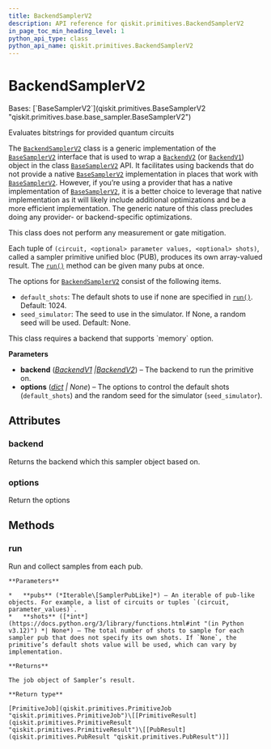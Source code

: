 ```yaml
---
title: BackendSamplerV2
description: API reference for qiskit.primitives.BackendSamplerV2
in_page_toc_min_heading_level: 1
python_api_type: class
python_api_name: qiskit.primitives.BackendSamplerV2
---
```


# BackendSamplerV2

<Class id="qiskit.primitives.BackendSamplerV2" isDedicatedPage={true} github="https://github.com/Qiskit/qiskit/tree/main/qiskit/primitives/backend_sampler_v2.py#L64-L180" signature="qiskit.primitives.BackendSamplerV2(*, backend, options=None)">
  Bases: [`BaseSamplerV2`](qiskit.primitives.BaseSamplerV2 "qiskit.primitives.base.base_sampler.BaseSamplerV2")

  Evaluates bitstrings for provided quantum circuits

  The [`BackendSamplerV2`](#qiskit.primitives.BackendSamplerV2 "qiskit.primitives.BackendSamplerV2") class is a generic implementation of the [`BaseSamplerV2`](qiskit.primitives.BaseSamplerV2 "qiskit.primitives.BaseSamplerV2") interface that is used to wrap a [`BackendV2`](qiskit.providers.BackendV2 "qiskit.providers.BackendV2") (or [`BackendV1`](qiskit.providers.BackendV1 "qiskit.providers.BackendV1")) object in the class [`BaseSamplerV2`](qiskit.primitives.BaseSamplerV2 "qiskit.primitives.BaseSamplerV2") API. It facilitates using backends that do not provide a native [`BaseSamplerV2`](qiskit.primitives.BaseSamplerV2 "qiskit.primitives.BaseSamplerV2") implementation in places that work with [`BaseSamplerV2`](qiskit.primitives.BaseSamplerV2 "qiskit.primitives.BaseSamplerV2"). However, if you’re using a provider that has a native implementation of [`BaseSamplerV2`](qiskit.primitives.BaseSamplerV2 "qiskit.primitives.BaseSamplerV2"), it is a better choice to leverage that native implementation as it will likely include additional optimizations and be a more efficient implementation. The generic nature of this class precludes doing any provider- or backend-specific optimizations.

  This class does not perform any measurement or gate mitigation.

  Each tuple of `(circuit, <optional> parameter values, <optional> shots)`, called a sampler primitive unified bloc (PUB), produces its own array-valued result. The [`run()`](#qiskit.primitives.BackendSamplerV2.run "qiskit.primitives.BackendSamplerV2.run") method can be given many pubs at once.

  The options for [`BackendSamplerV2`](#qiskit.primitives.BackendSamplerV2 "qiskit.primitives.BackendSamplerV2") consist of the following items.

  *   `default_shots`: The default shots to use if none are specified in [`run()`](#qiskit.primitives.BackendSamplerV2.run "qiskit.primitives.BackendSamplerV2.run"). Default: 1024.
  *   `seed_simulator`: The seed to use in the simulator. If None, a random seed will be used. Default: None.

  <Admonition title="Note" type="note">
    This class requires a backend that supports `memory` option.
  </Admonition>

  **Parameters**

  *   **backend** ([*BackendV1*](qiskit.providers.BackendV1 "qiskit.providers.BackendV1")  *|*[*BackendV2*](qiskit.providers.BackendV2 "qiskit.providers.BackendV2")) – The backend to run the primitive on.
  *   **options** ([*dict*](https://docs.python.org/3/library/stdtypes.html#dict "(in Python v3.12)") *| None*) – The options to control the default shots (`default_shots`) and the random seed for the simulator (`seed_simulator`).

  ## Attributes

  ### backend

  <Attribute id="qiskit.primitives.BackendSamplerV2.backend" name="backend">
    Returns the backend which this sampler object based on.
  </Attribute>

  ### options

  <Attribute id="qiskit.primitives.BackendSamplerV2.options" name="options">
    Return the options
  </Attribute>

  ## Methods

  ### run

  <Function id="qiskit.primitives.BackendSamplerV2.run" name="run" github="https://github.com/Qiskit/qiskit/tree/main/qiskit/primitives/backend_sampler_v2.py#L124-L133" signature="run(pubs, *, shots=None)">
    Run and collect samples from each pub.

    **Parameters**

    *   **pubs** (*Iterable\[SamplerPubLike]*) – An iterable of pub-like objects. For example, a list of circuits or tuples `(circuit, parameter_values)`.
    *   **shots** ([*int*](https://docs.python.org/3/library/functions.html#int "(in Python v3.12)") *| None*) – The total number of shots to sample for each sampler pub that does not specify its own shots. If `None`, the primitive’s default shots value will be used, which can vary by implementation.

    **Returns**

    The job object of Sampler’s result.

    **Return type**

    [PrimitiveJob](qiskit.primitives.PrimitiveJob "qiskit.primitives.PrimitiveJob")\[[PrimitiveResult](qiskit.primitives.PrimitiveResult "qiskit.primitives.PrimitiveResult")\[[PubResult](qiskit.primitives.PubResult "qiskit.primitives.PubResult")]]
  </Function>
</Class>

